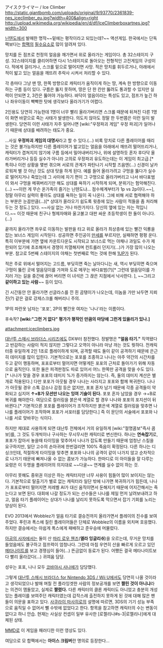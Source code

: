 アイスクライマー / Ice Climber 
http://static.giantbomb.com/uploads/original/9/93770/2361839-nes_iceclimber_eu.jpg?width=400&align=right
http://upload.wikimedia.org/wikipedia/en/d/df/IceClimberboxartnes.jpg?width=300

{{{#!html
<iframe width="420" height="315" src="//www.youtube.com/embed/xZqIeMOK4gk?rel=0" frameborder="0" allowfullscreen></iframe>
}}}
[[닌텐도]]에서 발매한 명작~~밑에는 평작이라고 되있는데?~~ 액션게임. 한국에서는 단독 팩보다는 [[합팩]]의 [[필수요소]]로 많이 알려져 있다.

망치를 든 점프로 천정의 얼음을 깨가면서 위로 올라가는 게임이다. 총 32스테이지 구성. 32스테이지를 클리어하면 다시 1스테이지로 돌아오는 전형적인 고전게임의 구성이다. 적에게 걸리거나, 스크롤 밑으로 떨어지면 사망. 적은 망치를 휘두르거나, 아래에서 적이 밟고 있는 얼음을 깨뜨려 추락사 시켜서 처리할 수 있다.

각 층마다 그냥 맨 땅, 한쪽 방향으로 캐릭터가 움직이게 하는 땅, 계속 한 방향으로 이동하는 구름 등이 있다. 구름은 뚫지 못하며, 땅은 단 한 칸만 뚫려도 통과할 수 있지만 실력이 안되면 2, 3칸은 뚫어야 가능하다. 바닥이 얼음이라는 특성도 있고, 점프가 높긴 하나 좌우이동이 빡빡한 탓에 생각보다 올라가기가 어렵다.

2인용도 당연히 가능한데 1명이 너무 빨리 올라가버리면 스크롤 때문에 뒤쳐진 다른 1명이 화면 바깥으로 죽는 사태가 발생한다. 의도치 않아도 정말 한 두번쯤은 이런 일이 발생한다. 당연히 이런 사태가 자주 일어나면 [wiki:"우정파괴 게임" 우정 파괴]가 일어나기 때문에 상대를 배려하는 태도가 중요. 

...사실 '''우정파괴 게임의 대명사'''라고 할 수 있다.(...) 비록 망치로 다른 플레이어를 때리는 것은 불가능하지만 다른 플레이어가 밟고있는 얼음을 아래에서 깨뜨려 떨어뜨리거나, 캐릭터가 겹쳐지지 않기에 구름 등에서 밀어내버리거나, 위에 설명하듯 혼자 후다닥 올라가버리거나 등등 실수가 아니라 고의로 우정파괴 유도하는데는 이 게임이 최고급.[* 특히나 이런 상황을 몇번 겪으며 서로의 관계가 파탄나기 시작할 즈음엔(...) 신경이 날카로워져 별 것 아닌 것도 상대 탓을 하게 된다. 예를 들어 올라가려고 구멍을 뚫다가 실수로 떨어지거나 죽었는데 그 사이에 자기 편이 그 구멍으로 올라가버리고 나서 바다표범이 와서 구멍을 메꿔버리기만 해도 상대를 욕하기 시작하게 되며, 분위기는 험악해진다.(...) ~~이런 게 무슨 온가족이 즐기는 닌텐도냐... 점수체계부터가 1p vs 2p이다.~~], 정말 아무리 실력이 좋아도 상대를 욕하는 일이 꼭 나온다. 그에 비해 서로 협력해야 하는 부분은 눈꼽만큼(...)[* 상대가 올라오기 쉽도록 윗층에 있는 사람이 적들을 좀 처리해두는 것 정도.] 있다. ~~사실 없는 거나 마찬가지다. 당신의 옆에 있는 자는 적입니다.~~ 이것 때문에 친구나 형제자매와 울고불고 대판 싸운 초등학생이 한 둘이 아니다.(...)

끝까지 올라가면 좌우로 이동하는 발판을 타고 위로 올라가 최상층에 있는 빨간 익룡을 잡는 보너스 게임이 시작된다. 성공하면 주인공이 [[만세]]를 부르지만, 실패하면 펑펑 운다. 특히 이부분에 가면 옆에 카운트다운도 시작되고 보너스로 먹는 야채나 과일도 수가 제한되어 있기에 초조해져서 경쟁이 치열해지며 컨트롤러 던지기(...)가 가장 많이 나오는 부분. 참고로 5번째 스테이지의 야채는 첫번째로 먹는 것에 한해 [[1UP]]가 된다.

적은 주로 위에서 떨어지는 고드름, 부딪히면 죽는 날아다니는 새, 역시 부딪히면 죽으며 구멍이 뚫린 곳에 얼음덩이를 가져와 도로 메꾸는 바다표범(?)[* 그런데 얼음덩이를 가지러 가는 길을 중간에 끊어 버리면 이 녀석은 그 끊은 지점에서 낙사한다. ], ~~그리고 '''같이하고 있는 사람'''~~ 등이 있다.

긴 시간동안 안 올라가면 선글라스를 낀 흰 곰탱이가 나오는데, 이놈을 가만 놔두면 지뢰진(?) 같은 걸로 강제스크롤 해버리니 주의.

1P의 파란옷 남자는 '포포', 2P의 빨간옷 여자는 '나나'라는 이름이다.

후속작? '''[wiki:"그런 거 없다" 평가가 평작인 만큼의 마당에 그런게 있을리가 있나.]'''

attachment:iceclimbers.jpg

[[대난투 스매시 브라더스 시리즈]]에도 DX부터 참전했다. 정발명은 '''"얼음 타기."''' 직역됐다고 반감하는 사람이 적지 않지만 그렇다고 오역이 아니라 마냥 까는 것도 뭣하다. 전캐릭터중 유일하게 2인 1조로 플레이하게 되며, 공격할 때도 둘이 같이 공격하기 때문에 은근히 데미지를 많이 입힌다. 기본적으로는 포포를 조종하고 나나는 아주 약간의 시간차를 두고 같이 행동하며, 포포로부터 멀어지면 어떻게든 포포의 근처로 돌아가기 위해 자동으로 움직인다. 또한 둘은 피격판정도 따로 있어서 어느 한쪽만 공격을 맞을 수도 있다.[* 나나가 맞을 경우 포포의 데미지 %가 증가하지는 않는다. 즉, 둘의 데미지 계산은 별개로 적용된다.] 다만 포포가 아웃될 경우 나나는 사라지고 포포와 함께 복귀한다. 나나가 아웃될 경우 스톡 감소나 감점 등은 없지만, 포포 혼자 남기 때문에 각종 공격들이 약화되고 심지어 '''↑+B가 모션만 나오는 잉여 기술이 된다.''' 포포 혼자 남았을 경우 →+B로 복귀를 해야한다. 여담으로 컬러링을 붉은색 계열로 할 경우 나나와 포포의 포지션이 뒤바뀐다.[* 기본적으론 포포를 플레이어가 조작하지만 붉은색 계열로 컬러링을 맞추면 나나를 플레이어가 조작하며 포포가 서포터를 담당한다.] 즉 이 문단의 서술에서 포포와 나나를 서로 맞바꾸는 식이다.

하지만 제대로 사용하게 되면 대난투 전체에서 거의 유일하게 [wiki:"절명콤보"즉사 콤보]를, 그 것도 두개씩이나 구사하는 무시무시한 캐릭터로 변신한다. 하나는 '''연속잡기'''로, 포포가 잡아서 놓을때 타이밍을 맞추어서 나나가 잡도록 만들기 때문에 엄청난 스킬을 요구하지만, 일단 고수의 손아귀에 한번걸리면 100% 죽음이 확정된다. 다른 하나는 디싱크인데, 적절하게 타이밍을 맞추면 포포와 나나의 공격이 같이 나가지 않고 순차적으로 나가기 태문에 빠져나올 수 없는 콤보가 가능하다. 한마디로 이 아이들을 잘 다루는 요령은 이 두명을 플레이어의 의지대로 ~~다굴~~ 연계를 실수 없이 하는 것.

아무리 못해도 중위권 이상은 하는 캐릭터지만 너무 사용이 힘들어 많이 보이지는 않는다. 기본적으로 탈출기가 별로 없는 캐릭터라 일단 밖에 나가면 복귀하기가 힘든데, 나나가 포포로부터 떨어지면 저레벨 AI가 대신 움직이면서 둔해지기 때문에 어지간해서는 죽는다고 보면 된다. 대회에 나갈 정도가 되는 선수들은 나나를 제일 먼저 날려보내려고 하고, 얼음 타기 플레이어는 상대가 나나를 날리지 못하도록 막으면서 잡기 기회를 노리는 양상이 된다.

{{{#!html
<iframe width="640" height="360" src="//www.youtube.com/embed/xEjI-1mtQrU" frameborder="0" allowfullscreen></iframe>
}}}

EVO 2013에서 Wobblez가 얼음 타기로 결승전까지 올라가면서 플레이의 진수를 보여주었다. 푸린과 폭스에 질린 플레이어들은 단체로 Wobblez의 이름을 외치며 호응했다. 하지만 결승에서는 아쉽게 폭스에게 패배하고 준우승에 머물렀다.

[[아공의 사자]]에서는 둘이 산 [[마리 로우 웬즈]]('''엘라 잉글리쉬''')을 오르는데, 무거운 망치를 들었음에도 불구하고 점프력이 엄청나다. 그런데 마침 우연히 산을 빠르게 오르고 있던 [[메타나이트]]를 보고 경쟁심이 들어(...) 뜬금없이 동료가 된다. 어쨌든 결국 메타나이트보다 빨리 올라갔다(...) 귀여움 담당.

성우는 포포, 나나 모두 [[코바야시 사나에]]가 담당했다.

그렇게 [[대난투 스매시 브라더스 for Nintendo 3DS / Wii U]]에서도 당연히 나올 것이라고 생각되었으나 발매 며칠 전 플라잉겟한 사람의 정보공개를 보면 '''짤린 것이 아니냐'''라는 의견이 맴돌았고, 실제로 '''짤렸다.''' 다른 캐릭터의 클론 캐릭터도 아니었고 충분히 개성있는 플레이를 보여주던 캐릭터였는데 갑작스레 출전하지 못하게 된 것에 대해 많은 팬들이 의문을 표하고 있다. [[사쿠라이 마사히로]]의 설명에 따르면, 3DS의 기기 성능 부족으로 움직일 수 없어서 뺄 수밖에 없었다고 한다. 항목을 참고하면 캐릭터의 수는 변동이 없다고 하니 안습. 현재는 사실상 컨셉이 일부 유사한 [로젤리나#s-3|로젤리나]에게 대체된 상태.

{{{#!html
<iframe width="560" height="349" src="http://www.youtube.com/watch?v=ZdXsj-SehiU" frameborder="0" allowfullscreen></iframe>
}}}
[[MMD]]로 이 게임을 패러디한 이런 영상도 있다.

여담으로 모 합팩에서는 '''아이스 크림버'''란 명의로 등장한다...
